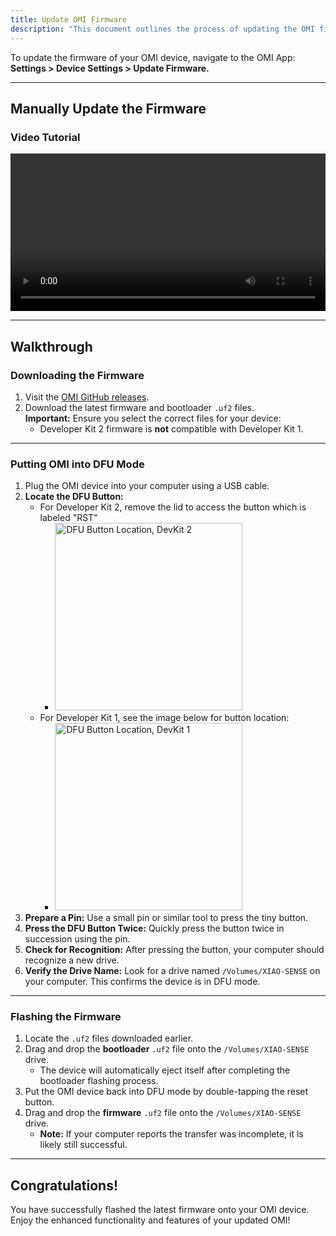 ```yaml
---
title: Update OMI Firmware
description: "This document outlines the process of updating the OMI firmware."
---
```


To update the firmware of your OMI device, navigate to the OMI App:  
**Settings > Device Settings > Update Firmware.**

---

## Manually Update the Firmware

### Video Tutorial

<div style={{ textAlign: "center" }}>
  <video width="100%" height="auto" controls>
    <source
      src="https://github.com/BasedHardware/omi/blob/main/docs/static/images/updating_your_friend.mov"
      type="video/mp4"
    />
    Your browser does not support the video tag. <a href="https://github.com/BasedHardware/omi/blob/main/docs/static/images/updating_your_friend.mov">
      Click here to watch the video
    </a>.
  </video>
</div>

---

## Walkthrough

### Downloading the Firmware

1. Visit the [OMI GitHub releases](https://github.com/BasedHardware/omi/releases).
2. Download the latest firmware and bootloader `.uf2` files.  
   **Important:** Ensure you select the correct files for your device:
   - Developer Kit 2 firmware is **not** compatible with Developer Kit 1.

---

### Putting OMI into DFU Mode

1. Plug the OMI device into your computer using a USB cable.
2. **Locate the DFU Button:**
   - For Developer Kit 2, remove the lid to access the button which is labeled "RST"
     - <img
         src="/images/dk2_rst_button.jpeg"
         title="DFU Button Location, DevKit 2"
         width="300"
       />
   - For Developer Kit 1, see the image below for button location:
     - <img
         src="/images/dfu_dev_kit_reset_button.png"
         title="DFU Button Location, DevKit 1"
         width="300"
       />
3. **Prepare a Pin:** Use a small pin or similar tool to press the tiny button.
4. **Press the DFU Button Twice:** Quickly press the button twice in succession using the pin.
5. **Check for Recognition:** After pressing the button, your computer should recognize a new drive.
6. **Verify the Drive Name:** Look for a drive named `/Volumes/XIAO-SENSE` on your computer. This confirms the device is in DFU mode.

---

### Flashing the Firmware

1. Locate the `.uf2` files downloaded earlier.
2. Drag and drop the **bootloader** `.uf2` file onto the `/Volumes/XIAO-SENSE` drive.
   - The device will automatically eject itself after completing the bootloader flashing process.
3. Put the OMI device back into DFU mode by double-tapping the reset button.
4. Drag and drop the **firmware** `.uf2` file onto the `/Volumes/XIAO-SENSE` drive.
   - **Note:** If your computer reports the transfer was incomplete, it is likely still successful.

---

## Congratulations!

You have successfully flashed the latest firmware onto your OMI device.  
Enjoy the enhanced functionality and features of your updated OMI!
